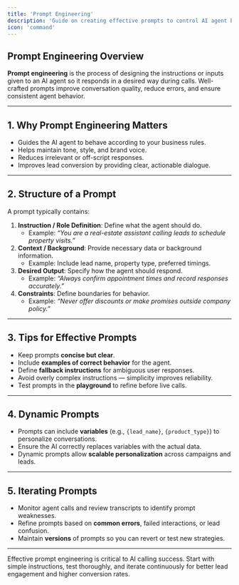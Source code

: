 ```yaml
---
title: 'Prompt Engineering'
description: 'Guide on creating effective prompts to control AI agent behavior and responses.'
icon: 'command'
---
```


## Prompt Engineering Overview  
**Prompt engineering** is the process of designing the instructions or inputs given to an AI agent so it responds in a desired way during calls. Well-crafted prompts improve conversation quality, reduce errors, and ensure consistent agent behavior.

---

## 1. Why Prompt Engineering Matters  
- Guides the AI agent to behave according to your business rules.  
- Helps maintain tone, style, and brand voice.  
- Reduces irrelevant or off-script responses.  
- Improves lead conversion by providing clear, actionable dialogue.  

---

## 2. Structure of a Prompt  
A prompt typically contains:  
1. **Instruction / Role Definition**: Define what the agent should do.  
   - Example: *“You are a real-estate assistant calling leads to schedule property visits.”*  
2. **Context / Background**: Provide necessary data or background information.  
   - Example: Include lead name, property type, preferred timings.  
3. **Desired Output**: Specify how the agent should respond.  
   - Example: *“Always confirm appointment times and record responses accurately.”*  
4. **Constraints**: Define boundaries for behavior.  
   - Example: *“Never offer discounts or make promises outside company policy.”*  

---

## 3. Tips for Effective Prompts  
- Keep prompts **concise but clear**.  
- Include **examples of correct behavior** for the agent.  
- Define **fallback instructions** for ambiguous user responses.  
- Avoid overly complex instructions — simplicity improves reliability.  
- Test prompts in the **playground** to refine before live calls.  

---

## 4. Dynamic Prompts  
- Prompts can include **variables** (e.g., `{lead_name}`, `{product_type}`) to personalize conversations.  
- Ensure the AI correctly replaces variables with the actual data.  
- Dynamic prompts allow **scalable personalization** across campaigns and leads.  

---

## 5. Iterating Prompts  
- Monitor agent calls and review transcripts to identify prompt weaknesses.  
- Refine prompts based on **common errors**, failed interactions, or lead confusion.  
- Maintain **versions** of prompts so you can revert or test new strategies.  

---

<Tip>  
Effective prompt engineering is critical to AI calling success. Start with simple instructions, test thoroughly, and iterate continuously for better lead engagement and higher conversion rates.
</Tip>
